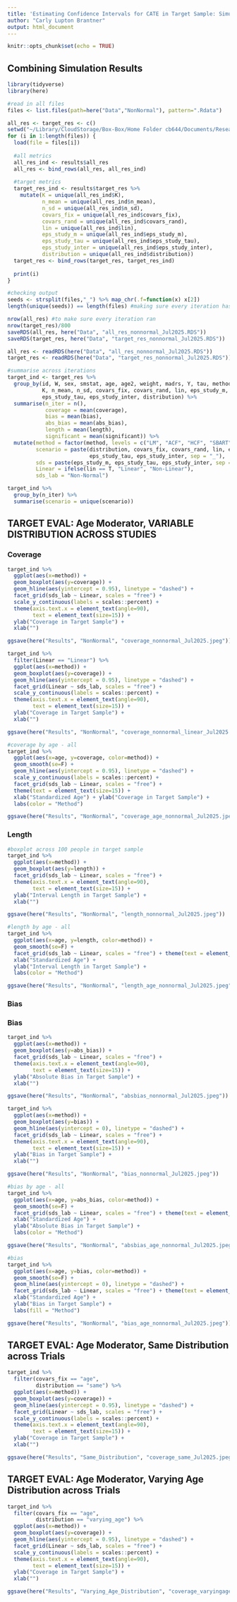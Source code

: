 ```yaml
---
title: 'Estimating Confidence Intervals for CATE in Target Sample: Simulation Results'
author: "Carly Lupton Brantner"
output: html_document
---
```


```r
knitr::opts_chunk$set(echo = TRUE)
```

## Combining Simulation Results

```r
library(tidyverse)
library(here)
```

```r
#read in all files
files <- list.files(path=here("Data","NonNormal"), pattern=".Rdata")

all_res <- target_res <- c()
setwd("~/Library/CloudStorage/Box-Box/Home Folder cb644/Documents/Research/Carly Projects/Moderation/Predict_CATE/Data/NonNormal")
for (i in 1:length(files)) {
  load(file = files[i])
  
  #all metrics
  all_res_ind <- results$all_res
  all_res <- bind_rows(all_res, all_res_ind)
  
  #target metrics
  target_res_ind <- results$target_res %>%
    mutate(K = unique(all_res_ind$K),
           n_mean = unique(all_res_ind$n_mean),
           n_sd = unique(all_res_ind$n_sd),
           covars_fix = unique(all_res_ind$covars_fix),
           covars_rand = unique(all_res_ind$covars_rand),
           lin = unique(all_res_ind$lin),
           eps_study_m = unique(all_res_ind$eps_study_m),
           eps_study_tau = unique(all_res_ind$eps_study_tau),
           eps_study_inter = unique(all_res_ind$eps_study_inter),
           distribution = unique(all_res_ind$distribution))
  target_res <- bind_rows(target_res, target_res_ind)
  
  print(i)
}

#checking output
seeds <- strsplit(files,"_") %>% map_chr(.f=function(x) x[2])
length(unique(seeds)) == length(files) #making sure every iteration has a unique seed

nrow(all_res) #to make sure every iteration ran
nrow(target_res)/800
saveRDS(all_res, here("Data", "all_res_nonnormal_Jul2025.RDS"))
saveRDS(target_res, here("Data", "target_res_nonnormal_Jul2025.RDS"))
```

```r
all_res <- readRDS(here("Data", "all_res_nonnormal_Jul2025.RDS"))
target_res <- readRDS(here("Data", "target_res_nonnormal_Jul2025.RDS"))

#summarise across iterations
target_ind <- target_res %>%
  group_by(id, W, sex, smstat, age, age2, weight, madrs, Y, tau, method,
           K, n_mean, n_sd, covars_fix, covars_rand, lin, eps_study_m,
           eps_study_tau, eps_study_inter, distribution) %>%
  summarise(n_iter = n(),
            coverage = mean(coverage),
            bias = mean(bias),
            abs_bias = mean(abs_bias),
            length = mean(length),
            significant = mean(significant)) %>%
  mutate(method = factor(method, levels = c("LM", "ACF", "HCF", "SBART")),
         scenario = paste(distribution, covars_fix, covars_rand, lin, eps_study_m,
                          eps_study_tau, eps_study_inter, sep = "_"),
         sds = paste(eps_study_m, eps_study_tau, eps_study_inter, sep = "_"),
         Linear = ifelse(lin == T, "Linear", "Non-Linear"),
         sds_lab = "Non-Normal")
```

```r
target_ind %>%
  group_by(n_iter) %>%
  summarise(scenario = unique(scenario))
```

## TARGET EVAL: Age Moderator, VARIABLE DISTRIBUTION ACROSS STUDIES

### Coverage

```r
target_ind %>%
  ggplot(aes(x=method)) +
  geom_boxplot(aes(y=coverage)) +
  geom_hline(aes(yintercept = 0.95), linetype = "dashed") +
  facet_grid(sds_lab ~ Linear, scales = "free") +
  scale_y_continuous(labels = scales::percent) +
  theme(axis.text.x = element_text(angle=90),
        text = element_text(size=15)) +
  ylab("Coverage in Target Sample") +
  xlab("")

ggsave(here("Results", "NonNormal", "coverage_nonnormal_Jul2025.jpeg"))
```

```r
target_ind %>%
  filter(Linear == "Linear") %>%
  ggplot(aes(x=method)) +
  geom_boxplot(aes(y=coverage)) +
  geom_hline(aes(yintercept = 0.95), linetype = "dashed") +
  facet_grid(Linear ~ sds_lab, scales = "free") +
  scale_y_continuous(labels = scales::percent) +
  theme(axis.text.x = element_text(angle=90),
        text = element_text(size=15)) +
  ylab("Coverage in Target Sample") +
  xlab("")

ggsave(here("Results", "NonNormal", "coverage_nonnormal_linear_Jul2025.jpeg"))
```

```r
#coverage by age - all
target_ind %>%
  ggplot(aes(x=age, y=coverage, color=method)) +
  geom_smooth(se=F) +
  geom_hline(aes(yintercept = 0.95), linetype = "dashed") +
  scale_y_continuous(labels = scales::percent) +
  facet_grid(sds_lab ~ Linear, scales = "free") +
  theme(text = element_text(size=15)) +
  xlab("Standardized Age") + ylab("Coverage in Target Sample") +
  labs(color = "Method")

ggsave(here("Results", "NonNormal", "coverage_age_nonnormal_Jul2025.jpeg"))
```

### Length

```r
#boxplot across 100 people in target sample
target_ind %>%
  ggplot(aes(x=method)) +
  geom_boxplot(aes(y=length)) +
  facet_grid(sds_lab ~ Linear, scales = "free") +
  theme(axis.text.x = element_text(angle=90),
        text = element_text(size=15)) +
  ylab("Interval Length in Target Sample") +
  xlab("")

ggsave(here("Results", "NonNormal", "length_nonnormal_Jul2025.jpeg"))
```

```r
#length by age - all
target_ind %>%
  ggplot(aes(x=age, y=length, color=method)) +
  geom_smooth(se=F) +
  facet_grid(sds_lab ~ Linear, scales = "free") + theme(text = element_text(size=15)) +
  xlab("Standardized Age") +
  ylab("Interval Length in Target Sample") +
  labs(color = "Method")

ggsave(here("Results", "NonNormal", "length_age_nonnormal_Jul2025.jpeg"))
```


### Bias

### Bias

```r
target_ind %>%
  ggplot(aes(x=method)) +
  geom_boxplot(aes(y=abs_bias)) +
  facet_grid(sds_lab ~ Linear, scales = "free") +
  theme(axis.text.x = element_text(angle=90),
        text = element_text(size=15)) +
  ylab("Absolute Bias in Target Sample") +
  xlab("")

ggsave(here("Results", "NonNormal", "absbias_nonnormal_Jul2025.jpeg"))
```

```r
target_ind %>%
  ggplot(aes(x=method)) +
  geom_boxplot(aes(y=bias)) +
  geom_hline(aes(yintercept = 0), linetype = "dashed") +
  facet_grid(sds_lab ~ Linear, scales = "free") +
  theme(axis.text.x = element_text(angle=90),
        text = element_text(size=15)) +
  ylab("Bias in Target Sample") +
  xlab("")

ggsave(here("Results", "NonNormal", "bias_nonnormal_Jul2025.jpeg"))
```

```r
#bias by age - all
target_ind %>%
  ggplot(aes(x=age, y=abs_bias, color=method)) +
  geom_smooth(se=F) +
  facet_grid(sds_lab ~ Linear, scales = "free") + theme(text = element_text(size=15)) +
  xlab("Standardized Age") +
  ylab("Absolute Bias in Target Sample") +
  labs(color = "Method")

ggsave(here("Results", "NonNormal", "absbias_age_nonnormal_Jul2025.jpeg"))

#bias
target_ind %>%
  ggplot(aes(x=age, y=bias, color=method)) +
  geom_smooth(se=F) +
  geom_hline(aes(yintercept = 0), linetype = "dashed") +
  facet_grid(sds_lab ~ Linear, scales = "free") + theme(text = element_text(size=15)) +
  xlab("Standardized Age") +
  ylab("Bias in Target Sample") +
  labs(fill = "Method")

ggsave(here("Results", "NonNormal", "bias_age_nonnormal_Jul2025.jpeg"))
```


## TARGET EVAL: Age Moderator, Same Distribution across Trials

```r
target_ind %>%
  filter(covars_fix == "age",
         distribution == "same") %>%
  ggplot(aes(x=method)) +
  geom_boxplot(aes(y=coverage)) +
  geom_hline(aes(yintercept = 0.95), linetype = "dashed") +
  facet_grid(Linear ~ sds_lab, scales = "free") +
  scale_y_continuous(labels = scales::percent) +
  theme(axis.text.x = element_text(angle=90),
        text = element_text(size=15)) +
  ylab("Coverage in Target Sample") +
  xlab("")

ggsave(here("Results", "Same_Distribution", "coverage_same_Jul2025.jpeg"))
```


## TARGET EVAL: Age Moderator, Varying Age Distribution across Trials

```r
target_ind %>%
  filter(covars_fix == "age",
         distribution == "varying_age") %>%
  ggplot(aes(x=method)) +
  geom_boxplot(aes(y=coverage)) +
  geom_hline(aes(yintercept = 0.95), linetype = "dashed") +
  facet_grid(Linear ~ sds_lab, scales = "free") +
  scale_y_continuous(labels = scales::percent) +
  theme(axis.text.x = element_text(angle=90),
        text = element_text(size=15)) +
  ylab("Coverage in Target Sample") +
  xlab("")

ggsave(here("Results", "Varying_Age_Distribution", "coverage_varyingage_Jul2025.jpeg"))
```